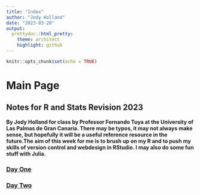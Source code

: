 ```yaml
---
title: "Index"
author: "Jody Holland"
date: "2023-03-20"
output:
  prettydoc::html_pretty:
    theme: architect
    highlight: github
---
```


```r
knitr::opts_chunk$set(echo = TRUE)
```

# Main Page
## Notes for R and Stats Revision 2023


**By Jody Holland for class by Professor Fernando Tuya at the University of Las Palmas de Gran Canaria. There may be typos, it may not always make sense, but hopefully it will be a useful reference resource in the future.The aim of this week for me is to brush up on my R and to push my skills of version control and webdesign in RStudio. I may also do some fun stuff with Julia.**

### [**Day One**](day_1.html)
### [**Day Two**](day_2.html)